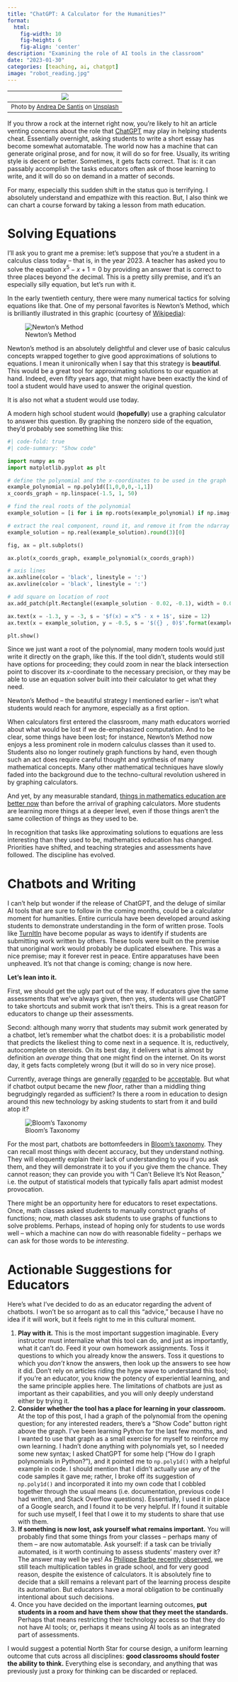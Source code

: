 ```yaml
---
title: "ChatGPT: A Calculator for the Humanities?"
format:
  html:
    fig-width: 10
    fig-height: 6
    fig-align: 'center'
description: "Examining the role of AI tools in the classroom"
date: "2023-01-30"
categories: [teaching, ai, chatgpt]
image: "robot_reading.jpg"
---
```


| ![](robot_reading.jpg) |
|:--:|
| <font size = "2"> Photo by <a href="https://unsplash.com/@santesson89?utm_source=unsplash&utm_medium=referral&utm_content=creditCopyText">Andrea De Santis</a> on <a href="https://unsplash.com/photos/zwd435-ewb4?utm_source=unsplash&utm_medium=referral&utm_content=creditCopyText">Unsplash</a> </font>|

If you throw a rock at the internet right now, you're likely to hit an article venting concerns about the role that [ChatGPT](https://chat.openai.com/) may play in helping students cheat. Essentially overnight, asking students to write a short essay has become somewhat automatable. The world now has a machine that can generate original prose, and for now, it will do so for free. Usually, its writing style is decent or better. Sometimes, it gets facts correct. That is: it can passably accomplish the tasks educators often ask of those learning to write, and it will do so on demand in a matter of seconds.

For many, especially this sudden shift in the status quo is terrifying. I absolutely understand and empathize with this reaction. But, I also think we can chart a course forward by taking a lesson from math education.

# Solving Equations

I'll ask you to grant me a premise: let's suppose that you're a student in a calculus class today -- that is, in the year 2023. A  teacher has asked you to solve the equation $x^5 - x + 1 = 0$ by providing an answer that is correct to three places beyond the decimal. This is a pretty silly premise, and it's an especially silly equation, but let's run with it. 

In the early twentieth century, there were many numerical tactics for solving equations like that. One of my personal favorites is Newton's Method, which is brilliantly illustrated in this graphic (courtesy of [Wikipedia](https://en.wikipedia.org/wiki/Newton%27s_method)):

![Newton's Method](https://upload.wikimedia.org/wikipedia/commons/e/e0/NewtonIteration_Ani.gif)

Newton's method is an absolutely delightful and clever use of basic calculus concepts wrapped together to give good approximations of solutions to equations. I mean it unironically when I say that this strategy is **beautiful**. This would be a great tool for approximating solutions to our equation at hand. Indeed, even fifty years ago, that might have been exactly the kind of tool a student would have used to answer the original question. 

It is also not what a student would use today. 

A modern high school student would (**hopefully**) use a graphing calculator to answer this question. By graphing the nonzero side of the equation, they'd probably see something like this:

```python
#| code-fold: true
#| code-summary: "Show code"

import numpy as np
import matplotlib.pyplot as plt

# define the polynomial and the x-coordinates to be used in the graph
example_polynomial = np.poly1d([1,0,0,0,-1,1])
x_coords_graph = np.linspace(-1.5, 1, 50)

# find the real roots of the polynomial
example_solution = [i for i in np.roots(example_polynomial) if np.imag(i) == 0]

# extract the real component, round it, and remove it from the ndarray
example_solution = np.real(example_solution).round(3)[0]

fig, ax = plt.subplots()

ax.plot(x_coords_graph, example_polynomial(x_coords_graph))

# axis lines
ax.axhline(color = 'black', linestyle = ':')
ax.axvline(color = 'black', linestyle = ':')

# add square on location of root
ax.add_patch(plt.Rectangle((example_solution - 0.02, -0.1), width = 0.04, height = 0.2, color = 'black'))

ax.text(x = -1.3, y = -3, s = '$f(x) = x^5 - x + 1$', size = 12)
ax.text(x = example_solution, y = -0.5, s = '$({} , 0)$'.format(example_solution))

plt.show()
```

Since we just want a root of the polynomial, many modern tools would just write it directly on the graph, like this. If the tool didn't, students would still have options for proceeding; they could zoom in near the black intersection point to discover its $x$-coordinate to the necessary precision, or they may be able to use an equation solver built into their calculator to get what they need.

Newton's Method -- the beautiful strategy I mentioned earlier -- isn't what students would reach for anymore, especially as a first option.

When calculators first entered the classroom, many math educators worried about what would be lost if we de-emphasized computation. And to be clear, some things have been lost; for instance, Newton's Method now enjoys a less prominent role in modern calculus classes than it used to. Students also no longer routinely graph functions by hand, even though such an act does require careful thought and synthesis of many mathematical concepts. Many other mathematical techniques have slowly faded into the background due to the techno-cultural revolution ushered in by graphing calculators.

And yet, by any measurable standard, [things in mathematics education are better now](https://theconversation.com/the-rise-and-possible-fall-of-the-graphing-calculator-78017) than before the arrival of graphing calculators. More students are learning more things at a deeper level, even if those things aren't the same collection of things as they used to be.

In recognition that tasks like approximating solutions to equations are less interesting than they used to be, mathematics education has changed. Priorities have shifted, and teaching strategies and assessments have followed. The discipline has evolved.

# Chatbots and Writing

I can't help but wonder if the release of ChatGPT, and the deluge of similar AI tools that are sure to follow in the coming months, could be a calculator moment for humanities. Entire curricula have been developed around asking students to demonstrate understanding in the form of written prose. Tools like [TurnItIn](https://www.turnitin.com/) have become popular as ways to identify if students are submitting work written by others. These tools were built on the premise that unoriginal work would probably be duplicated elsewhere. This was a nice premise; may it forever rest in peace. Entire apparatuses have been unpheaved. It's not that change is coming; change is now here.

**Let's lean into it.**

First, we should get the ugly part out of the way. If educators give the same assessments that we've always given, then yes, students will use ChatGPT to take shortcuts and submit work that isn't theirs. This is a great reason for educators to change up their assessments. 

Second: although many worry that students may submit work generated by a chatbot, let's remember what the chatbot does: it is a probabilistic model that predicts the likeliest thing to come next in a sequence. It is, reductively, autocomplete on steroids. On its best day, it delivers what is almost by definition an *average* thing that one might find on the internet. On its worst day, it gets facts completely wrong (but it will do so in very nice prose).

Currently, average things are generally [regarded](https://www.reuters.com/legal/transactional/chatgpt-passes-law-school-exams-despite-mediocre-performance-2023-01-25/) to be [acceptable](https://www.nbcnews.com/tech/tech-news/chatgpt-passes-mba-exam-wharton-professor-rcna67036). But what if chatbot output became the new *floor*, rather than a middling thing begrudgingly regarded as sufficient? Is there a room in education to design around this new technology by asking students to start from it and build atop it?

![Bloom's Taxonomy](https://cdn.vanderbilt.edu/vu-wp0/wp-content/uploads/sites/59/2019/03/27124326/Blooms-Taxonomy-768x432.jpg)

For the most part, chatbots are bottomfeeders in [Bloom's taxonomy](https://cft.vanderbilt.edu/guides-sub-pages/blooms-taxonomy/). They can recall most things with decent accuracy, but they understand nothing. They will eloquently explain their lack of understanding to you if you ask them, and they will demonstrate it to you if you give them the chance. They cannot reason; they can provide you with "I Can't Believe It's Not Reason," i.e. the output of statistical models that typically falls apart admist modest provocation. 

There might be an opportunity here for educators to reset expectations. Once, math classes asked students to manually construct graphs of functions; now, math classes ask students to use graphs of functions to solve problems. Perhaps, instead of hoping only for students to use words well -- which a machine can now do with reasonable fidelity -- perhaps we can ask for those words to be *interesting*.

# Actionable Suggestions for Educators

Here's what I've decided to do as an educator regarding the advent of chatbots. I won't be so arrogant as to call this "advice," because I have no idea if it will work, but it feels right to me in this cultural moment.

1. **Play with it.** This is the most important suggestion imaginable. Every instructor must internalize what this tool can do, and just as importantly, what it can't do. Feed it your own homework assignments. Toss it questions to which you already know the answers. Toss it questions to which you *don't* know the answers, then look up the answers to see how it did. Don't rely on articles riding the hype wave to understand this tool; if you're an educator, you know the potency of experiential learning, and the same principle applies here. The limitations of chatbots are just as important as their capabilities, and you will only deeply understand either by trying it.
2. **Consider whether the tool has a place for learning in your classroom.** At the top of this post, I had a graph of the polynomial from the opening question; for any interested readers, there's a "Show Code" button right above the graph. I've been learning Python for the last few months, and I wanted to use that graph as a small exercise for myself to reinforce my own learning. I hadn't done anything with polynomials yet, so I needed some new syntax; I asked ChatGPT for some help ("How do I graph polynomials in Python?"), and it pointed me to `np.poly1d()` with a helpful example in code. I should mention that I didn't actually use any of the code samples it gave me; rather, I broke off its suggestion of `np.poly1d()` and incorporated it into my own code that I cobbled together through the usual means (i.e. documentation, previous code I had written, and Stack Overflow questions). Essentially, I used it in place of a Google search, and I found it to be very helpful. If I found it suitable for such use myself, I feel that I owe it to my students to share that use with them.
3. **If something is now lost, ask yourself what remains important.** You will probably find that some things from your classes -- perhaps many of them -- are now automatable. Ask yourself: if a task can be trivially automated, is it worth continuing to assess students' mastery over it? The answer may well be yes! As [Philippe Barbe recently observed](https://www.linkedin.com/pulse/generative-ai-end-history-philippe-barbe-ph-d-/), we still teach multiplication tables in grade school, and for very good reason, despite the existence of calculators. It is absolutely fine to decide that a skill remains a relevant part of the learning process despite its automation. But educators have a moral obligation to be continually intentional about such decisions.
4. Once you have decided on the important learning outcomes, **put students in a room and have them show that they meet the standards.** Perhaps that means restricting their technology access so that they do not have AI tools; or, perhaps it means using AI tools as an integrated part of assessments. 

I would suggest a potential North Star for course design, a uniform learning outcome that cuts across all disciplines: **good classrooms should foster the ability to think.** Everything else is secondary, and anything that was previously just a proxy for thinking can be discarded or replaced.
